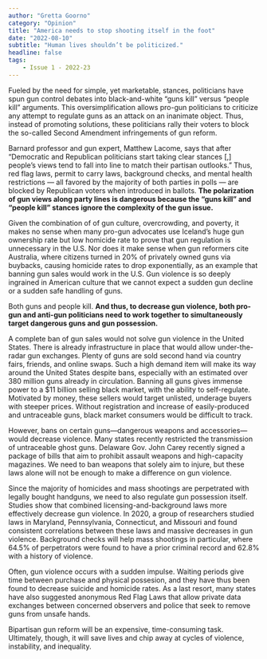 ```yaml
---
author: "Gretta Goorno"
category: "Opinion"
title: "America needs to stop shooting itself in the foot"
date: "2022-08-10"
subtitle: "Human lives shouldn’t be politicized."
headline: false
tags:
    - Issue 1 - 2022-23
---
```


Fueled by the need for simple, yet marketable, stances, politicians have spun gun control debates into black-and-white “guns kill” versus “people kill” arguments. This oversimplification allows pro-gun politicians to criticize any attempt to regulate guns as an attack on an inanimate object. Thus, instead of promoting solutions, these politicians rally their voters to block the so-called Second Amendment infringements of gun reform. 

Barnard professor and gun expert, Matthew Lacome, says that after “Democratic and Republican politicians start taking clear stances [,] people’s views tend to fall into line to match their partisan outlooks.” Thus, red flag laws, permit to carry laws, background checks, and mental health restrictions — all favored by the majority of both parties in polls — are blocked by Republican voters when introduced in ballots. **The polarization of gun views along party lines is dangerous because the “guns kill” and “people kill” stances ignore the complexity of the gun issue.**

Given the combination of of gun culture, overcrowding, and poverty, it makes no sense when many pro-gun advocates use Iceland’s huge gun ownership rate but low homicide rate to prove that gun regulation is unnecessary in the U.S. Nor does it make sense when gun reformers cite Australia, where citizens turned in 20% of privately owned guns via buybacks, causing homicide rates to drop exponentially, as an example that banning gun sales would work in the U.S. Gun violence is so deeply ingrained in American culture that we cannot expect a sudden gun decline or a sudden safe handling of guns. 

Both guns and people kill. **And thus, to decrease gun violence, both pro-gun and anti-gun politicians need to work together to simultaneously target dangerous guns and gun possession.**

A complete ban of gun sales would not solve gun violence in the United States. There is already infrastructure in place that would allow under-the-radar gun exchanges. Plenty of guns are sold second hand via country fairs, friends, and online swaps. Such a high demand item will make its way around the United States despite bans, especially with an estimated over 380 million guns already in circulation. Banning all guns gives immense power to a $11 billion selling black market, with the ability to self-regulate. Motivated by money, these sellers would target unlisted, underage buyers with steeper prices. Without registration and increase of easily-produced and untraceable guns, black market consumers would be difficult to track.

However, bans on certain guns—dangerous weapons and accessories—would decrease violence. Many states recently restricted the transmission of untraceable ghost guns. Delaware Gov. John Carey recently signed a package of bills that aim to prohibit assault weapons and high-capacity magazines. We need to ban weapons that solely aim to injure, but these laws alone will not be enough to make a difference on gun violence. 

Since the majority of homicides and mass shootings are perpetrated with legally bought handguns, we need to also regulate gun possession itself. Studies show that combined licensing-and-background laws more effectively decrease gun violence. In 2020, a group of researchers studied laws in Maryland, Pennsylvania, Connecticut, and Missouri and found consistent correlations between these laws and massive decreases in gun violence. Background checks will help mass shootings in particular, where 64.5% of perpetrators were found to have a prior criminal record and 62.8% with a history of violence. 

Often, gun violence occurs with a sudden impulse. Waiting periods give time between purchase and physical possesion, and they have thus been found to decrease suicide and homicide rates. As a last resort, many states have also suggested anonymous Red Flag Laws that allow private data exchanges between concerned observers and police that seek to remove guns from unsafe hands. 

Bipartisan gun reform will be an expensive, time-consuming task. Ultimately, though, it will save lives and chip away at cycles of violence, instability, and inequality.